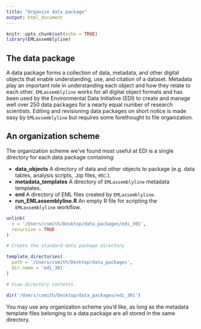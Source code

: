 ```yaml
---
title: "Organize data package"
output: html_document
---
```


```r
knitr::opts_chunk$set(echo = TRUE)
library(EMLassemblyline)
```


## The data package

A data package forms a collection of data, metadata, and other digital objects that enable understanding, use, and citation of a dataset. Metadata play an important role in understanding each object and how they relate to each other. `EMLassemblyline` works for all digital object formats and has been used by the Environmental Data Initiative (EDI) to create and manage well over 250 data packages for a nearly equal number of research scientists. Editing and revisioning data packages on short notice is made easy by `EMLassemblyline` but requires some forethought to file organization.

## An organization scheme

The organization scheme we’ve found most useful at EDI is a single directory for each data package containing:

*  __data_objects__ A directory of data and other objects to package (e.g. data tables, analysis scripts, .zip files, etc.).
*  __metadata_templates__ A directory of `EMLassemblyline` metadata templates.
*  __eml__ A directory of EML files created by `EMLassemblyline`.
*  __run_EMLassemblyline.R__ An empty R file for scripting the `EMLassemblyline` workflow.

```r
unlink(
  x = '/Users/csmith/Desktop/data_packages/edi_301',
  recursive = TRUE
)
```

```r

# Create the standard data package directory

template_directories(
  path = '/Users/csmith/Desktop/data_packages',
  dir.name = 'edi_301'
)

# View directory contents

dir('/Users/csmith/Desktop/data_packages/edi_301')

```

You may use any organization scheme you'd like, as long as the metadata template files belonging to a data package are all stored in the same directory.